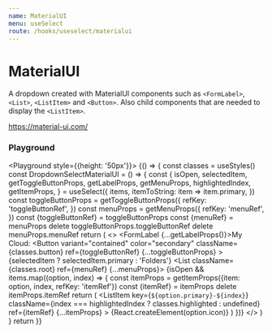 ```yaml
---
name: MaterialUI
menu: useSelect
route: /hooks/useselect/materialui
---
```




# MaterialUI

A dropdown created with MaterialUI components such as `<FormLabel>`, `<List>`, `<ListItem>` and `<Button>`. Also child components
that are needed to display the `<ListItem>`.

https://material-ui.com/

### Playground

<Playground style={{height: '50px'}}>
  {() => {
    const classes = useStyles()
    const DropdownSelectMaterialUI = () => {
      const {
        isOpen,
        selectedItem,
        getToggleButtonProps,
        getLabelProps,
        getMenuProps,
        highlightedIndex,
        getItemProps,
      } = useSelect({
        items,
        itemToString: item => item.primary,
      })
      const toggleButtonProps = getToggleButtonProps({
        refKey: 'toggleButtonRef',
      })
      const menuProps = getMenuProps({
        refKey: 'menuRef',
      })
      const {toggleButtonRef} = toggleButtonProps
      const {menuRef} = menuProps
      delete toggleButtonProps.toggleButtonRef
      delete menuProps.menuRef
      return (
        <>
          <FormLabel {...getLabelProps()}>My Cloud:</FormLabel>
          <Button
            variant="contained"
            color="secondary"
            className={classes.button}
            ref={toggleButtonRef}
            {...toggleButtonProps}
          >
            {selectedItem ? selectedItem.primary : 'Folders'}
            <ExpandMoreIcon className={classes.rightIcon} />
          </Button>
          <List className={classes.root} ref={menuRef} {...menuProps}>
            {isOpen && items.map((option, index) => {
              const itemProps = getItemProps({item: option, index, refKey: 'itemRef'})
              const {itemRef} = itemProps
              delete itemProps.itemRef
              return (
                <ListItem 
                  key={`${option.primary}-${index}`} 
                  className={index === highlightedIndex ? classes.highlighted : undefined} 
                  ref={itemRef} 
                  {...itemProps}
                >
                  <ListItemAvatar>
                    <Avatar>
                      {React.createElement(option.icon)}
                    </Avatar>
                  </ListItemAvatar>
                  <ListItemText primary={option.primary} secondary={option.secondary} />
                </ListItem>
              )
            })}
          </List>
        </>
      )
    }
    return <DropdownSelectMaterialUI />
}}

</Playground>
